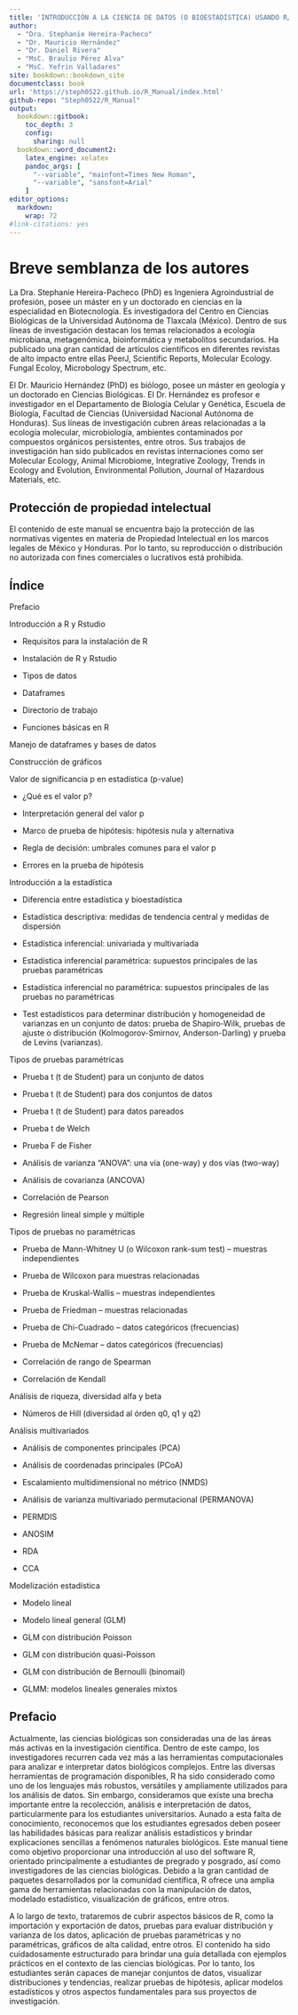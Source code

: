 ---
title: 'INTRODUCCIÓN A LA CIENCIA DE DATOS (O BIOESTADÍSTICA) USANDO R/RSTUDIO '
author:
  - "Dra. Stephanie Hereira-Pacheco"
  - "Dr. Mauricio Hernández" 
  - "Dr. Daniel Rivera"
  - "MsC. Braulio Pérez Alva" 
  - "MsC. Yefrin Valladares"
site: bookdown::bookdown_site
documentclass: book
url: 'https://steph0522.github.io/R_Manual/index.html'
github-repo: "Steph0522/R_Manual"
output:
  bookdown::gitbook:
    toc_depth: 3
    config:
      sharing: null
  bookdown::word_document2:
    latex_engine: xelatex
    pandoc_args: [
      "--variable", "mainfont=Times New Roman",
      "--variable", "sansfont=Arial"
    ]
editor_options:
  markdown: 
    wrap: 72
#link-citations: yes
---


# Breve semblanza de los autores  {-}

La Dra. Stephanie Hereira-Pacheco (PhD) es Ingeniera Agroindustrial de profesión, posee un máster en y un doctorado en ciencias en la especialidad en Biotecnología. Es investigadora del Centro en Ciencias Biológicas de la Universidad Autónoma de Tlaxcala (México). Dentro de sus líneas de investigación destacan los temas relacionados a ecología microbiana, metagenómica, bioinformática y metabolitos secundarios. Ha publicado una gran cantidad de artículos científicos en diferentes revistas de alto impacto entre ellas PeerJ, Scientific Reports, Molecular Ecology. Fungal Ecoloy, Microbology Spectrum, etc.  

 

El Dr. Mauricio Hernández (PhD) es biólogo, posee un máster en geología y un doctorado en Ciencias Biológicas. El Dr. Hernández es profesor e investigador en el Departamento de Biología Celular y Genética, Escuela de Biología, Facultad de Ciencias (Universidad Nacional Autónoma de Honduras). Sus líneas de investigación cubren áreas relacionadas a la ecología molecular, microbiología, ambientes contaminados por compuestos orgánicos persistentes, entre otros. Sus trabajos de investigación han sido publicados en revistas internaciones como ser Molecular Ecology, Animal Microbiome, Integrative Zoology, Trends in Ecology and Evolution, Environmental Pollution, Journal of Hazardous Materials, etc. 

 

## Protección de propiedad intelectual {-}

El contenido de este manual se encuentra bajo la protección de las normativas vigentes en materia de Propiedad Intelectual en los marcos legales de México y Honduras. Por lo tanto, su reproducción o distribución no autorizada con fines comerciales o lucrativos está prohibida. 


## Índice {-}

Prefacio 

Introducción a R y Rstudio

- Requisitos para la instalación de R

- Instalación de R y Rstudio 

- Tipos de datos 

- Dataframes 

- Directorio de trabajo 

- Funciones básicas en R 

Manejo de dataframes y bases de datos 

Construcción de gráficos 

Valor de significancia p en estadística (p-value) 

- ¿Qué es el valor p? 

- Interpretación general del valor p 

- Marco de prueba de hipótesis: hipótesis nula y alternativa 

- Regla de decisión: umbrales comunes para el valor p 

- Errores en la prueba de hipótesis 

Introducción a la estadística 

- Diferencia entre estadística y bioestadística 

- Estadística descriptiva: medidas de tendencia central y medidas de dispersión 

- Estadística inferencial: univariada y multivariada 

- Estadística inferencial paramétrica: supuestos principales de las pruebas paramétricas 

- Estadística inferencial no paramétrica: supuestos principales de las pruebas no paramétricas 

- Test estadísticos para determinar distribución y homogeneidad de varianzas en un conjunto de datos: prueba de Shapiro-Wilk, pruebas de ajuste o distribución (Kolmogorov-Smirnov, Anderson-Darling) y prueba de Levins (varianzas). 

Tipos de pruebas paramétricas 

- Prueba t (t de Student) para un conjunto de datos 

- Prueba t (t de Student) para dos conjuntos de datos 

- Prueba t (t de Student) para datos pareados 

- Prueba t de Welch 

- Prueba F de Fisher 

- Análisis de varianza “ANOVA”: una vía (one-way) y dos vías (two-way) 

- Análisis de covarianza (ANCOVA) 

- Correlación de Pearson 

- Regresión lineal simple y múltiple 

Tipos de pruebas no paramétricas 

- Prueba de Mann-Whitney U (o Wilcoxon rank-sum test) – muestras independientes 

- Prueba de Wilcoxon para muestras relacionadas 

- Prueba de Kruskal-Wallis – muestras independientes 

- Prueba de Friedman – muestras relacionadas 

- Prueba de Chi-Cuadrado – datos categóricos (frecuencias) 

- Prueba de McNemar – datos categóricos (frecuencias) 

- Correlación de rango de Spearman 

- Correlación de Kendall 

Análisis de riqueza, diversidad alfa y beta 

- Números de Hill (diversidad al órden q0, q1 y q2) 

Análisis multivariados 

- Análisis de componentes principales (PCA) 

- Análisis de coordenadas principales (PCoA) 

- Escalamiento multidimensional no métrico (NMDS) 

- Análisis de varianza multivariado permutacional (PERMANOVA) 

- PERMDIS 

- ANOSIM 

- RDA 

- CCA 

Modelización estadística 

- Modelo lineal 

- Modelo lineal general (GLM) 

- GLM con distribución Poisson 

- GLM con distribución quasi-Poisson 

- GLM con distribución de Bernoulli (binomail) 

- GLMM: modelos lineales generales mixtos 


##  Prefacio {-}

Actualmente, las ciencias biológicas son consideradas una de las áreas más activas en la investigación científica. Dentro de este campo, los investigadores recurren cada vez más a las herramientas computacionales para analizar e interpretar datos biológicos complejos. Entre las diversas herramientas de programación disponibles, R ha sido considerado como uno de los lenguajes más robustos, versátiles y ampliamente utilizados para los análisis de datos. Sin embargo, consideramos que existe una brecha importante entre la recolección, análisis e interpretación de datos, particularmente para los estudiantes universitarios. Aunado a esta falta de conocimiento, reconocemos que los estudiantes egresados deben poseer las habilidades básicas para realizar análisis estadísticos y brindar explicaciones sencillas a fenómenos naturales biológicos. Este manual tiene como objetivo proporcionar una introducción al uso del software R, orientado principalmente a estudiantes de pregrado y posgrado, así como investigadores de las ciencias biológicas. Debido a la gran cantidad de paquetes desarrollados por la comunidad científica, R ofrece una amplia gama de herramientas relacionadas con la manipulación de datos, modelado estadístico, visualización de gráficos, entre otros. 

A lo largo de texto, trataremos de cubrir aspectos básicos de R, como la importación y exportación de datos, pruebas para evaluar distribución y varianza de los datos, aplicación de pruebas paramétricas y no paramétricas, gráficos de alta calidad, entre otros. El contenido ha sido cuidadosamente estructurado para brindar una guía detallada con ejemplos prácticos en el contexto de las ciencias biológicas. Por lo tanto, los estudiantes serán capaces de manejar conjuntos de datos, visualizar distribuciones y tendencias, realizar pruebas de hipótesis, aplicar modelos estadísticos y otros aspectos fundamentales para sus proyectos de investigación. 

